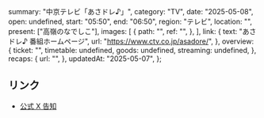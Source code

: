   summary: "中京テレビ「あさドレ♪」",
  category: "TV",
  date: "2025-05-08",
  open: undefined,
  start: "05:50",
  end: "06:50",
  region: "テレビ",
  location: "",
  present: ["高嶺のなでしこ"],
  images: [
    {
      path: "",
      ref: "",
    },
  ],
  link: {
    text: "あさドレ♪ 番組ホームページ",
    url: "https://www.ctv.co.jp/asadore/",
  },
  overview: {
    ticket: "",
    timetable: undefined,
    goods: undefined,
    streaming: undefined,
  },
  recaps: {
    url: "",
  },
  updatedAt: "2025-05-07",
};

## リンク

- [公式 X 告知](https://x.com/takanenofficial/status/1920073583315030396)
